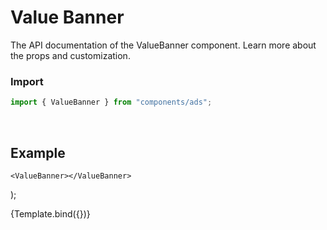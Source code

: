 
<Meta title="Ads/ValueBanner" component={ValueBanner} />

# Value Banner

The API documentation of the  ValueBanner component. Learn more about the props and customization. 
<br />

### Import
```javascript
import { ValueBanner } from "components/ads";
```

<br />

## Example


    <ValueBanner></ValueBanner>
);

<Canvas withSource="open">
	<Story
		name="ValueBanner"		
	>
		{Template.bind({})}
	</Story>    
</Canvas>